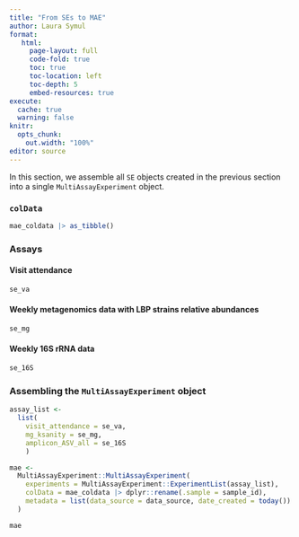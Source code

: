 ```yaml
---
title: "From SEs to MAE"
author: Laura Symul
format: 
   html:
     page-layout: full
     code-fold: true
     toc: true
     toc-location: left
     toc-depth: 5
     embed-resources: true
execute:
  cache: true
  warning: false
knitr:
  opts_chunk:
    out.width: "100%"
editor: source
---
```



In this section, we assemble all `SE` objects created in the previous section into a single `MultiAssayExperiment` object.


### `colData`

```r

mae_coldata |> as_tibble()

```

### Assays

#### Visit attendance

```r
se_va
```



#### Weekly metagenomics data with LBP strains relative abundances

```r
se_mg
```



#### Weekly 16S rRNA data

```r
se_16S
```


### Assembling the `MultiAssayExperiment` object


```r

assay_list <- 
  list(
    visit_attendance = se_va,
    mg_ksanity = se_mg,
    amplicon_ASV_all = se_16S
    )

mae <- 
  MultiAssayExperiment::MultiAssayExperiment(
    experiments = MultiAssayExperiment::ExperimentList(assay_list),
    colData = mae_coldata |> dplyr::rename(.sample = sample_id),
    metadata = list(data_source = data_source, date_created = today())
  )

```


```r

mae

```




